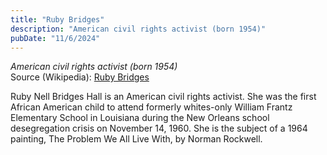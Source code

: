 ```yaml
---
title: "Ruby Bridges"
description: "American civil rights activist (born 1954)"
pubDate: "11/6/2024"
---
```


*American civil rights activist (born 1954)*  
Source (Wikipedia): [Ruby Bridges][1]

Ruby Nell Bridges Hall is an American civil rights activist. She was the first African American child to attend formerly whites-only William Frantz Elementary School in Louisiana during the New Orleans school desegregation crisis on November 14, 1960. She is the subject of a 1964 painting, The Problem We All Live With, by Norman Rockwell.

[1]: https://en.wikipedia.org/wiki/Ruby_Bridges
